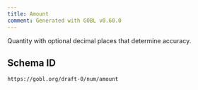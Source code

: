```yaml
---
title: Amount
comment: Generated with GOBL v0.60.0
---
```


Quantity with optional decimal places that determine accuracy.

## Schema ID

`https://gobl.org/draft-0/num/amount`

